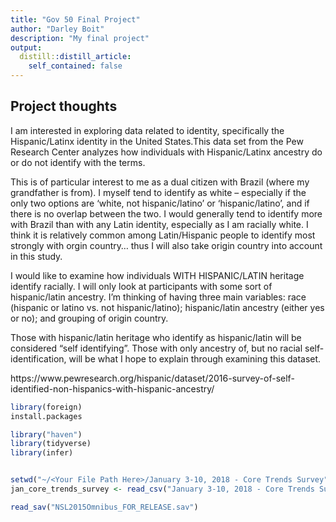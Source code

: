 ```yaml
---
title: "Gov 50 Final Project"
author: "Darley Boit"
description: "My final project"
output:
  distill::distill_article:
    self_contained: false
---
```




## Project thoughts

I am interested in exploring data related to identity, specifically the Hispanic/Latinx identity in the United States.This data set from the Pew Research Center analyzes how individuals with Hispanic/Latinx ancestry do or do not identify with the terms. 

This is of particular interest to me as a dual citizen with Brazil (where my grandfather is from). I myself tend to identify as white -- especially if the only two options are 'white, not hispanic/latino' or 'hispanic/latino', and if there is no overlap between the two. I would generally tend to identify more with Brazil than with any Latin identity, especially as I am racially white. I think it is relatively common among Latin/Hispanic people to identify most strongly with orgin country... thus I will also take origin country into account in this study. 

I would like to examine how individuals WITH HISPANIC/LATIN heritage identify racially. I will only look at participants with some sort of hispanic/latin ancestry. I'm thinking of having three main variables: race (hispanic or latino vs. not hispanic/latino); hispanic/latin ancestry (either yes or no); and grouping of origin country. 

Those with hispanic/latin heritage who identify as hispanic/latin will be considered "self identifying". Those with only ancestry of, but no racial self-identification, will be what I hope to explain through examining this dataset. 

https://www.pewresearch.org/hispanic/dataset/2016-survey-of-self-identified-non-hispanics-with-hispanic-ancestry/



```r
library(foreign)
install.packages
```


```r
library("haven")
library(tidyverse)
library(infer)


setwd("~/<Your File Path Here>/January 3-10, 2018 - Core Trends Survey")
jan_core_trends_survey <- read_csv("January 3-10, 2018 - Core Trends Survey - CSV.csv")

read_sav("NSL2015Omnibus_FOR_RELEASE.sav")
```









